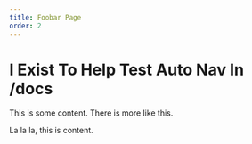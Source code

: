 ```yaml
---
title: Foobar Page
order: 2
---
```


# I Exist To Help Test Auto Nav In /docs

This is some content. There is more like this.

La la la, this is content.
